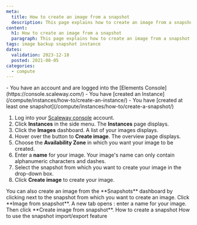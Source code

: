 ```yaml
---
meta:
  title: How to create an image from a snapshot
  description: This page explains how to create an image from a snapshot
content:
  h1: How to create an image from a snapshot
  paragraph: This page explains how to create an image from a snapshot
tags: image backup snapshot instance
dates:
  validation: 2023-12-18
  posted: 2021-08-05
categories:
  - compute
---
```


<Macro id="iam-requirements" />

<Message type="requirement">
  - You have an account and are logged into the [Elements Console](https://console.scaleway.com/)
  - You have [created an Instance](/compute/instances/how-to/create-an-instance/)
  - You have [created at least one snapshot](/compute/instances/how-to/create-a-snapshot/)
</Message>


1. Log into your [Scaleway console](https://console.scaleway.com/) account.
2. Click **Instances** in the side menu. The **Instances** page displays.
    <Lightbox src="scaleway_instances_overview.webp" alt="" />
3. Click the **Images** dashboard. A list of your images displays.
    <Lightbox src="scaleway_list_images.webp" alt="" />
4. Hover over the <Icon name="plus"/> button to **Create image**. The overview page displays.
    <Lightbox src="scaleway_create_an_image.webp" alt="" />
5. Choose the **Availability Zone** in which you want your image to be created.
6. Enter a **name** for your image.
    <Message type="note">
      Your image's name can only contain alphanumeric characters and dashes.
    </Message>
7. Select the snapshot from which you want to create your image in the drop-down box.
8. Click **Create image** to create your image. 
    <Lightbox src="scaleway_last_button.webp" alt="" />


<Message type="tip">
  You can also create an image from the **Snapshots** dashboard by clicking <Icon name="more"/> next to the snapshot from which you want to create an image. Click **Image from snapshot**. A new tab opens : enter a name for your image. Then click **Create image from snapshot**.

  <Lightbox src="scaleway_createimg_snapshot.webp" alt="" />
</Message>




<Navigation title="See Also">
  <PreviousButton to="/compute/instances/how-to/create-a-snapshot/">How to create a snapshot</PreviousButton>
  <NextButton to="/compute/instances/how-to/snapshot-import-export-feature/">How to use the snapshot import/export feature</NextButton>
</Navigation>



